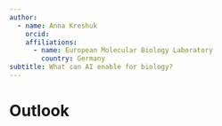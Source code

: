 ```yaml
---
author: 
  - name: Anna Kreshuk
    orcid: 
    affiliations:
      - name: European Molecular Biology Laboratory
        country: Germany
subtitle: What can AI enable for biology?
---
```


# Outlook
